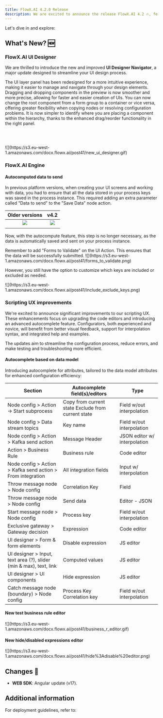 ```yaml
---
title: FlowX.AI 4.2.0 Release
description: We are excited to announce the release FlowX.AI 4.2 🔥, featuring new and improved features that will elevate your workflow experience.
---
```


Let's dive in and explore:

## **What's New?** 🆕

### FlowX.AI UI Designer

We are thrilled to introduce the new and improved **UI Designer Navigator**, a major update designed to streamline your UI design process.

<CardGroup>
<Card title="Enhanced UI Layer Panel Design and Functionality" icon="layer-group">
The UI layer panel has been redesigned for a more intuitive experience, making it easier to manage and navigate through your design elements.
</Card>
<Card title="Improved Drag and Drop Experience" icon="arrow-pointer"> 
Dragging and dropping components in the preview is now smoother and more precise, allowing for faster and easier creation of UIs.
</Card>
<Card title= "Flexible Root Component Management" icon ="block-quote">
You can now change the root component from a form group to a container or vice versa, offering greater flexibility when copying nodes or resolving configuration problems.
</Card>
<Card title="Clearer Component Hierarchy" icon="sitemap">
It is now simpler to identify where you are placing a component within the hierarchy, thanks to the enhanced drag/reorder functionality in the right panel.
</Card>
</CardGroup>

<br></br>

<Frame>
![](https://s3.eu-west-1.amazonaws.com/docx.flowx.ai/post41/new_ui_designer.gif)
</Frame>

### FlowX.AI Engine

#### Autocomputed data to send

In previous platform versions, when creating your UI screens and working with data, you had to ensure that all the data stored in your process keys was saved in the process instance. This required adding an extra parameter called "Data to send" to the "Save Data" node action.


|                                     Older versions                                      |                                          v4.2                                           |
| :-------------------------------------------------------------------------------------: | :-------------------------------------------------------------------------------------: |
| <Frame>![](https://s3.eu-west-1.amazonaws.com/docx.flowx.ai/post41/4.x-aut.png)</Frame> | <Frame>![](https://s3.eu-west-1.amazonaws.com/docx.flowx.ai/post41/4.2-aut.png)</Frame> |
|                                                                                         |                                                                                         |


Now, with the autocompute feature, this step is no longer necessary, as the data is automatically saved and sent on your process instance.

<Check>
Remember to add "Forms to Validate" on the UI Action. This ensures that the data will be successfully submitted.
<Frame>
![](https://s3.eu-west-1.amazonaws.com/docx.flowx.ai/post41/forms_to_validate.png)
</Frame>
</Check>

However, you still have the option to customize which keys are included or excluded as needed.

<Frame>
![](https://s3.eu-west-1.amazonaws.com/docx.flowx.ai/post41/include_exclude_keys.png)
</Frame>


### Scripting UX improvements

We're excited to announce significant improvements to our scripting UX. These enhancements focus on upgrading the code editors and introducing an advanced autocomplete feature. Configurators, both experienced and novice, will benefit from better visual feedback, support for interpolation syntax, and integrated help and examples. 

The updates aim to streamline the configuration process, reduce errors, and make testing and troubleshooting more efficient.

#### Autocomplete based on data model

Introducing autocomplete for attributes, tailored to the data model attributes for enhanced configuration efficiency:

| Section                                                            | Autocomplete field(s)/editors                      | Type                         | 
| ------------------------------------------------------------------ | -------------------------------------------------- | ---------------------------- | 
| Node config > Action -> Start subprocess                           | Copy from current state Exclude from current state | Field w/out interpolation    | 
| Node config > Data stream topics                                   | Key name                                           | Field w/out interpolation    | 
| Node config > Action > Kafka send action                           | Message Header                                     | JSON editor w/ interpolation | 
| Action > Business Rule                                             | Business rule                                      | Code editor                  | 
| Node config > Action > Kafka send action > From integration        | All integration fields                             | Input w/ interpolation       | 
| Throw message node > Node config                                   | Correlation Key                                    | Field                        |
| Throw message node > Node config                                   | Send data                                          | Editor - JSON                |
| Start message node > Node config                                   | Process key                                        | Field w/out interpolation    | 
| Exclusive gateway > Gateway decision                               | Expression                                         | Code editor                  | 
| UI designer > Form & form elements                                 | Disable expression                                 | JS editor                    | 
| UI designer > Input, text area (?), slider (min & max), text, link | Computed values                                    | JS editor                    | 
| UI designer > UI components                                        | Hide expression                                    | JS editor                    | 
| Catch message node (boundary) > Node config                        | Process Key Correlation key                        | Field w/out interpolation    | 



#### New test business rule editor

<Frame>
![](https://s3.eu-west-1.amazonaws.com/docx.flowx.ai/post41/business_r_editor.gif)
</Frame>

#### New hide/disabled expressions editor

<Frame>
![](https://s3.eu-west-1.amazonaws.com/docx.flowx.ai/post41/hide%3Adisable%20editor.png)
</Frame>

## **Changes**  🔧

- **WEB SDK**: Angular update (v17).

## Additional information

For deployment guidelines, refer to:
 
<Card title="Deployment guidelines v4.2.0" href="./deployment-guidelines-v4.2.0">
</Card>

